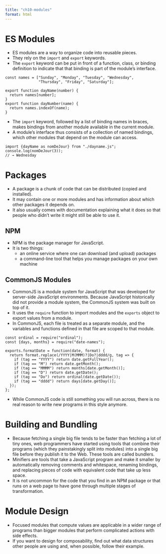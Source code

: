 ```yaml
---
title: "ch10-modules"
format: html
---
```


# ES Modules

- ES modules are a way to organize code into reusable pieces. 
- They rely on the `import` and `export` keywords.
- The `export` keyword can be put in front of a function, class, or binding definition to indicate that that binding is part of the module’s interface.

```ojs
const names = ["Sunday", "Monday", "Tuesday", "Wednesday",
               "Thursday", "Friday", "Saturday"];

export function dayName(number) {
  return names[number];
}
export function dayNumber(name) {
  return names.indexOf(name);
}
```

- The `import` keyword, followed by a list of binding names in braces, makes bindings from another module available in the current module.
- A module’s interface thus consists of a collection of named bindings, which other modules that depend on the module can access.

```ojs
import {dayName as nomDeJour} from "./dayname.js";
console.log(nomDeJour(3));
// → Wednesday
```

# Packages

- A package is a chunk of code that can be distributed (copied and installed). 
- It may contain one or more modules and has information about which other packages it depends on. 
- It also usually comes with documentation explaining what it does so that people who didn’t write it might still be able to use it.

## NPM

- NPM is the package manager for JavaScript.
- It is two things: 
    - an online service where one can download (and upload) packages
    - a command-line tool that helps you manage packages on your own machine

## CommonJS Modules

- CommonJS is a module system for JavaScript that was developed for server-side JavaScript environments. Because JavaScript historically did not provide a module system, the CommonJS system was built on top of it.
- It uses the `require` function to import modules and the `exports` object to export values from a module.
- In CommonJS, each file is treated as a separate module, and the variables and functions defined in that file are scoped to that module.

```ojs
const ordinal = require("ordinal");
const {days, months} = require("date-names");

exports.formatDate = function(date, format) {
  return format.replace(/YYYY|M(MMM)?|Do?|dddd/g, tag => {
    if (tag == "YYYY") return date.getFullYear();
    if (tag == "M") return date.getMonth();
    if (tag == "MMMM") return months[date.getMonth()];
    if (tag == "D") return date.getDate();
    if (tag == "Do") return ordinal(date.getDate());
    if (tag == "dddd") return days[date.getDay()];
  });
};
```

- While CommonJS code is still something you will run across, there is no real reason to write new programs in this style anymore.

# Building and Bundling

- Because fetching a single big file tends to be faster than fetching a lot of tiny ones, web programmers have started using tools that combine their programs (which they painstakingly split into modules) into a single big file before they publish it to the Web. These tools are called bundlers.
- Minifiers are tools that take a JavaScript program and make it smaller by automatically removing comments and whitespace, renaming bindings, and replacing pieces of code with equivalent code that take up less space.
- It is not uncommon for the code that you find in an NPM package or that runs on a web page to have gone through multiple stages of transformation.

# Module Design

- Focused modules that compute values are applicable in a wider range of programs than bigger modules that perform complicated actions with side effects.
- If you want to design for composability, find out what data structures other people are using and, when possible, follow their example.
